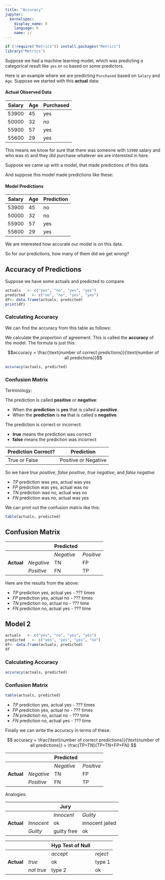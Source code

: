 ```yaml
---
title: "Accuracy"
jupyter:
  kernelspec:
    display_name: R
    language: R
    name: ir
---
```


```r
if (!require("Metrics")) install.packages("Metrics")
library("Metrics")
```

Suppose we had a machine learning model, which was predicting a categorical result like `yes` or `no` based on some predictors. 

Here is an example where we are predicting `Purchased` based on `Salary` and `Age`. Suppose we started with this **actual** data: 

#### Actual Observed Data

| Salary | Age | Purchased |
|-|-|-|
| 53900 | 45 | yes |
| 50000 | 32 | no |
| 55900 | 57 | yes |
| 55600 | 29 | yes |


This means we know for sure that there was someone with `53900` salary and who was `45` and they did purchase whatever we are interested in here. 

Suppose we came up with a model, that made predictions of this data.  

And suppose this model made predictions like these:

#### Model Predictions 

| Salary | Age | Prediction |
|-|-|-|
| 53900 | 45 | no |
| 50000 | 32 | no |
| 55900 | 57 | yes |
| 55600 | 29 | yes |

We are interested how accurate our model is on this data. 

So for our predictions, how many of them did we get wrong?

## Accuracy of Predictions 

Suppose we have some actuals and predicted to compare.

```r
actuals   <- c("yes", "no", "yes", "yes")
predicted   <- c("no", "no", "yes", "yes")
df<- data.frame(actuals, predicted)
print(df)
```

### Calculating Accuracy

We can find the accuracy from this table as follows:

We calculate the proportion of agreement. This is called the **accuracy** of the model. The formula is just this: 

$$accuracy = \frac{\text{number of correct predictions}}{\text{number of all predictions}}$$


```r
accuracy(actuals, predicted)
```

### Confusion Matrix 

Terminology:

The prediction is called **positive** or **negative**:

- When the **prediction** is **yes** that is called a **positive**.
- When the **prediction** is **no** that is called a **negative**.

The prediction is correct or incorrect:

- **true** means the prediction was correct
- **false** means the prediction was incorrect


| Prediction Correct? | Prediction | 
|--------|--------|
| True or False | Positive or Negative  |

So we have _true positive_, _false positive_, _true negative_, and _false negative_

- $TP$ prediction was yes, actual was yes 
- $FP$ prediction was yes, actual was no 
- $TN$ prediction was no, actual was no 
- $FN$ prediction was no, actual was yes 

We can print out the confusion matrix like this:

```r
table(actuals, predicted)
```

## Confusion Matrix 
|           |            |**Predicted**|            |
|-----------|------------|-------------|------------|
|           |            | _Negative_  | _Positive_ |
|**Actual** | _Negative_ |     TN      |     FP     |
|           | _Positive_ |     FN      |     TP     |


Here are the results from the above:

- $TP$ prediction yes, actual yes - ??? times 
- $FP$ prediction yes, actual no - ??? times 
- $TN$ prediction no, actual no - ??? time 
- $FN$ prediction no, actual yes - ??? time 

## Model 2 

```r
actuals   <- c("yes", "no", "yes", "yes")
predicted   <- c("yes", "yes", "yes", "no")
df<- data.frame(actuals, predicted)
df
```

### Calculating Accuracy

```r
accuracy(actuals, predicted)
```

### Confusion Matrix 

```r
table(actuals, predicted)
```

- $TP$ prediction yes, actual yes - ??? times 
- $FP$ prediction yes, actual no - ??? times 
- $TN$ prediction no, actual no - ??? time 
- $FN$ prediction no, actual yes - ??? time 

Finally we can write the accuracy in terms of these:

$$
accuracy = \frac{\text{number of correct predictions}}{\text{number of all predictions}} = \frac{TP+TN}{TP+TN+FP+FN}
$$


|           |            |**Predicted**|            |
|-----------|------------|-------------|------------|
|           |            | _Negative_  | _Positive_ |
|**Actual** | _Negative_ |     TN      |     FP     |
|           | _Positive_ |     FN      |     TP     |


Analogies: 

|           |            |  **Jury**   |            |
|-----------|------------|-------------|------------|
|           |            | _Innocent_  | _Guilty_   |
|**Actual** | _Innocent_ |     ok      | innocent jailed |
|           | _Guilty_   |  guilty free|     ok     |


|           |            |**Hyp Test of Null**|     |
|-----------|------------|-------------|------------|
|           |            |  _accept_   | _reject_   |
|**Actual** | _true_     |     ok      |   type 1   |
|           | _not true_ |     type 2  |     ok     |

